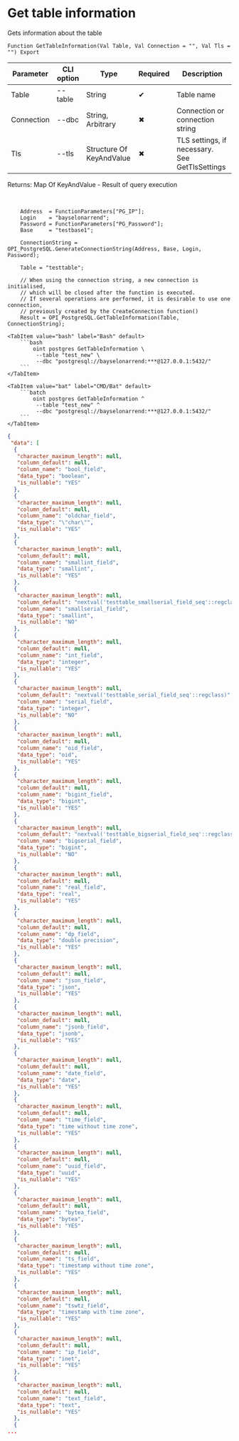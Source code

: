 ﻿---
sidebar_position: 4
description: Get table information and other functions to work with PostgreSQL in the Open Integration Package, a free open-source integration library for 1C:Enterprise 8, OneScript and CLI
keywords: [1C, 1С, 1С:Enterprise, 1С:Enterprise 8.3, API, Integration, Services, Exchange, OneScript, CLI, PostgreSQL]
---


# Get table information
 Gets information about the table



`Function GetTableInformation(Val Table, Val Connection = "", Val Tls = "") Export`

  | Parameter | CLI option | Type | Required | Description |
  |-|-|-|-|-|
  | Table | --table | String | &#x2714; | Table name |
  | Connection | --dbc | String, Arbitrary | &#x2716; | Connection or connection string |
  | Tls | --tls | Structure Of KeyAndValue | &#x2716; | TLS settings, if necessary. See GetTlsSettings |

  
  Returns:  Map Of KeyAndValue - Result of query execution

<br/>




```bsl title="1C:Enterprise/OneScript code example"
    Address  = FunctionParameters["PG_IP"];
    Login    = "bayselonarrend";
    Password = FunctionParameters["PG_Password"];
    Base     = "testbase1";

    ConnectionString = OPI_PostgreSQL.GenerateConnectionString(Address, Base, Login, Password);

    Table = "testtable";

    // When using the connection string, a new connection is initialised,
    // which will be closed after the function is executed.
    // If several operations are performed, it is desirable to use one connection,
    // previously created by the CreateConnection function()
    Result = OPI_PostgreSQL.GetTableInformation(Table, ConnectionString);
```
 

 <Tabs>
  
    <TabItem value="bash" label="Bash" default>
        ```bash
            oint postgres GetTableInformation \
             --table "test_new" \
             --dbc "postgresql://bayselonarrend:***@127.0.0.1:5432/"
        ```
    </TabItem>
  
    <TabItem value="bat" label="CMD/Bat" default>
        ```batch
            oint postgres GetTableInformation ^
             --table "test_new" ^
             --dbc "postgresql://bayselonarrend:***@127.0.0.1:5432/"
        ```
    </TabItem>
</Tabs>


```json title="Result"
{
 "data": [
  {
   "character_maximum_length": null,
   "column_default": null,
   "column_name": "bool_field",
   "data_type": "boolean",
   "is_nullable": "YES"
  },
  {
   "character_maximum_length": null,
   "column_default": null,
   "column_name": "oldchar_field",
   "data_type": "\"char\"",
   "is_nullable": "YES"
  },
  {
   "character_maximum_length": null,
   "column_default": null,
   "column_name": "smallint_field",
   "data_type": "smallint",
   "is_nullable": "YES"
  },
  {
   "character_maximum_length": null,
   "column_default": "nextval('testtable_smallserial_field_seq'::regclass)",
   "column_name": "smallserial_field",
   "data_type": "smallint",
   "is_nullable": "NO"
  },
  {
   "character_maximum_length": null,
   "column_default": null,
   "column_name": "int_field",
   "data_type": "integer",
   "is_nullable": "YES"
  },
  {
   "character_maximum_length": null,
   "column_default": "nextval('testtable_serial_field_seq'::regclass)",
   "column_name": "serial_field",
   "data_type": "integer",
   "is_nullable": "NO"
  },
  {
   "character_maximum_length": null,
   "column_default": null,
   "column_name": "oid_field",
   "data_type": "oid",
   "is_nullable": "YES"
  },
  {
   "character_maximum_length": null,
   "column_default": null,
   "column_name": "bigint_field",
   "data_type": "bigint",
   "is_nullable": "YES"
  },
  {
   "character_maximum_length": null,
   "column_default": "nextval('testtable_bigserial_field_seq'::regclass)",
   "column_name": "bigserial_field",
   "data_type": "bigint",
   "is_nullable": "NO"
  },
  {
   "character_maximum_length": null,
   "column_default": null,
   "column_name": "real_field",
   "data_type": "real",
   "is_nullable": "YES"
  },
  {
   "character_maximum_length": null,
   "column_default": null,
   "column_name": "dp_field",
   "data_type": "double precision",
   "is_nullable": "YES"
  },
  {
   "character_maximum_length": null,
   "column_default": null,
   "column_name": "json_field",
   "data_type": "json",
   "is_nullable": "YES"
  },
  {
   "character_maximum_length": null,
   "column_default": null,
   "column_name": "jsonb_field",
   "data_type": "jsonb",
   "is_nullable": "YES"
  },
  {
   "character_maximum_length": null,
   "column_default": null,
   "column_name": "date_field",
   "data_type": "date",
   "is_nullable": "YES"
  },
  {
   "character_maximum_length": null,
   "column_default": null,
   "column_name": "time_field",
   "data_type": "time without time zone",
   "is_nullable": "YES"
  },
  {
   "character_maximum_length": null,
   "column_default": null,
   "column_name": "uuid_field",
   "data_type": "uuid",
   "is_nullable": "YES"
  },
  {
   "character_maximum_length": null,
   "column_default": null,
   "column_name": "bytea_field",
   "data_type": "bytea",
   "is_nullable": "YES"
  },
  {
   "character_maximum_length": null,
   "column_default": null,
   "column_name": "ts_field",
   "data_type": "timestamp without time zone",
   "is_nullable": "YES"
  },
  {
   "character_maximum_length": null,
   "column_default": null,
   "column_name": "tswtz_field",
   "data_type": "timestamp with time zone",
   "is_nullable": "YES"
  },
  {
   "character_maximum_length": null,
   "column_default": null,
   "column_name": "ip_field",
   "data_type": "inet",
   "is_nullable": "YES"
  },
  {
   "character_maximum_length": null,
   "column_default": null,
   "column_name": "text_field",
   "data_type": "text",
   "is_nullable": "YES"
  },
  {
...
```

